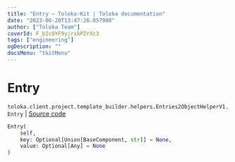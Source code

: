 ```yaml
---
title: "Entry — Toloka-Kit | Toloka documentation"
date: "2023-06-20T13:47:26.057908"
author: ["Toloka Team"]
coverId: F_bIcOYF9yjrxkPZrXc3
tags: ["engineering"]
ogDescription: ""
docsMenu: "tkitMenu"
---
```


# Entry

`toloka.client.project.template_builder.helpers.Entries2ObjectHelperV1.Entry` | [Source code](https://github.com/Toloka/toloka-kit/blob/v1.2.0/src/client/project/template_builder/helpers.py#L55)

```python
Entry(
    self,
    key: Optional[Union[BaseComponent, str]] = None,
    value: Optional[Any] = None
)
```
